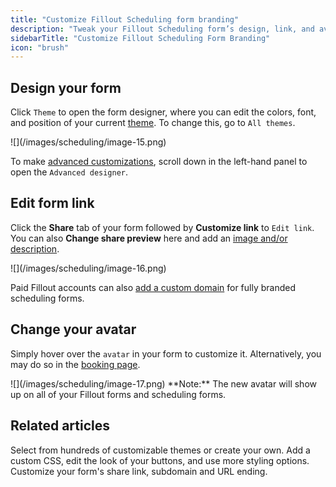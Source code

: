 ```yaml
---
title: "Customize Fillout Scheduling form branding"
description: "Tweak your Fillout Scheduling form’s design, link, and avatar."
sidebarTitle: "Customize Fillout Scheduling Form Branding"
icon: "brush"
---
```


## Design your form

Click `Theme` to open the form designer, where you can edit the colors, font, and position of your current [theme](/themes). To change this, go to `All themes`.

<Frame>
  ![](/images/scheduling/image-15.png)
</Frame>

To make [advanced customizations](/advanced-designer), scroll down in the left-hand panel to open the `Advanced designer`.

## Edit form link

Click the **Share** tab of your form followed by **Customize link** to `Edit link`. You can also **Change share preview** here and add an [image and/or description](/custom-link).

<Frame>
  ![](/images/scheduling/image-16.png)
</Frame>

Paid Fillout accounts can also [add a custom domain](/custom-domains) for fully branded scheduling forms.

## Change your avatar

Simply hover over the `avatar` in your form to customize it. Alternatively, you may do so in the [booking page](/how-to-create-scheduling-form#1590ee47667b80718a29f72c05c84a8d).

<Frame>
  ![](/images/scheduling/image-17.png)
</Frame>

<Note>
  **Note:** The new avatar will show up on all of your Fillout forms and scheduling forms.
</Note>

## Related articles

<CardGroup cols={3}>
  <Card title="Themes" icon="palette" iconType="regular" color="#FFC738" href="/themes">
    Select from hundreds of customizable themes or create your own.
  </Card>
  <Card title="Advanced designer" icon="paintbrush-pencil" iconType="regular" color="#FFC738" href="/advanced-designer">
    Add a custom CSS, edit the look of your buttons, and use more styling options.
  </Card>
  <Card title="Custom form links and share preview" icon="message-image" iconType="regular" color="#FFC738" href="/custom-link">
    Customize your form's share link, subdomain and URL ending.
  </Card>
</CardGroup>